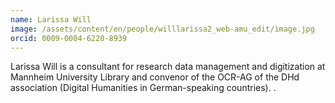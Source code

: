 ```yaml
---
name: Larissa Will
image: /assets/content/en/people/willlarissa2_web-amu_edit/image.jpg
orcid: 0009-0004-6220-8939
---
```

Larissa Will is a consultant for research data management and digitization at Mannheim University Library and
convenor of the OCR-AG of the DHd association (Digital Humanities in German-speaking countries).
.
